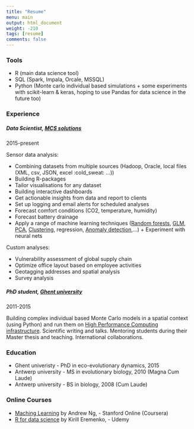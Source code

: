 ```yaml
---
title: "Resume"
menu: main
output: html_document
weight: -210
tags: [resume]
comments: false
---
```


### Tools

* R (main data science tool)
* SQL (Spark, Impala, Orcale, MSSQL)
* Python (Monte carlo individual based simulations + some experiments with scikit-learn & keras, hoping to use Pandas for data science in the future too)


### Experience

##### Data Scientist, [MCS solutions](https://www.mcssolutions.com/)
2015-present
 
Sensor data analysis:

* Combining datasets from multiple sources (Hadoop, Oracle, local files (XML, csv, JSON, excel :cold_sweat: ...))
* Building R-packages
* Tailor visualisations for any dataset
* Building interactive dashboards
* Get actionable insights from data and report to clients
* Set up logging and email alerts for scheduled analyses
* Forecast comfort conditions (CO2, temperature, humidity)
* Forecast battery drainage
* Apply a range of machine learning techniques ([Random forests](https://en.wikipedia.org/wiki/Random_forest), [GLM](https://en.wikipedia.org/wiki/Generalized_linear_model), [PCA](https://en.wikipedia.org/wiki/Principal_component_analysis), [Clustering](https://en.wikipedia.org/wiki/K-means_clustering), regression, [Anomaly detection](https://en.wikipedia.org/wiki/Anomaly_detection),...) + Experiment with neural nets

Custom analyses:

* Vulnerability assessment of global supply chain
* Optimize office layout based on employee activities
* Geotagging addresses and spatial analysis
* Survey analysis

##### PhD student, [Ghent university](http://www.ecology.ugent.be/terec/)
2011-2015
 
Building complex individual based Monte Carlo models in a spatial context (using Python) and run them on [High Performance Computing infrastructure](https://www.ugent.be/hpc/en). Scientific writing and talks. Mentoring students during their Master thesis and teaching. International collaborations.

### Education

* Ghent univeristy - PhD in eco-evolutionary dynamics, 2015
* Antwerp university - MS in evolutionary biology, 2010 (Magna Cum Laude)
* Antwerp university - BS in biology, 2008 (Cum Laude)

### Online Courses

* [Maching Learning](/files/Coursera_machine_learning.pdf) by Andrew Ng, - Stanford Online (Coursera)
* [R for data science](/figs/udemy_R_data_science.jpg) by Kirill Eremenko, - Udemy
